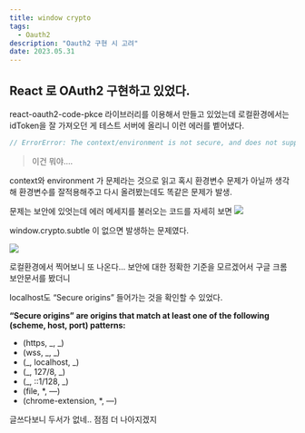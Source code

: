 ```yaml
---
title: window crypto
tags:
  - Oauth2
description: "Oauth2 구현 시 고려"
date: 2023.05.31
---
```


## React 로 OAuth2 구현하고 있었다.

react-oauth2-code-pkce 라이브러리를 이용해서 만들고 있었는데
로컬환경에서는 idToken을 잘 가져오던 게 테스트 서버에 올리니 이런 에러를 벹어냈다.

```js
// ErrorError: The context/environment is not secure, and does not support the 'crypto.subtle' module. See: https://developer.mozilla.org/en-US/docs/Web/API/Crypto/subtle for details
```

> 이건 뭐야....

context와 environment 가 문제라는 것으로 읽고 혹시 환경변수 문제가 아닐까 생각해 환경변수를 잘적용해주고 다시 올려봤는데도 똑같은 문제가 발생.

문제는 보안에 있엇는데 에러 메세지를 불러오는 코드를 자세히 보면
![](https://velog.velcdn.com/images/given/post/35c0b7a3-90dd-4345-8661-540f9cbc61f0/image.png)

window.crypto.subtle 이 없으면 발생하는 문제였다.

![](https://velog.velcdn.com/images/given/post/be3060c8-aced-4e30-9caf-5dbcb87c27ad/image.png)

로컬환경에서 찍어보니 또 나온다...
보안에 대한 정확한 기준을 모르겠어서 구글 크롬 보안문서를 봤더니

localhost도 “Secure origins” 들어가는 것을 확인할 수 있었다.

**“Secure origins” are origins that match at least one of the following (scheme, host, port) patterns:**

- (https, _, _)
- (wss, _, _)
- (_, localhost, _)
- (_, 127/8, _)
- (_, ::1/128, _)
- (file, \*, —)
- (chrome-extension, \*, —)

글쓰다보니 두서가 없네.. 점점 더 나아지겠지
